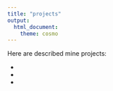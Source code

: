 ```yaml
---
title: "projects"
output: 
  html_document: 
    theme: cosmo
---
```



Here are described mine projects:

  * 
  *
  *